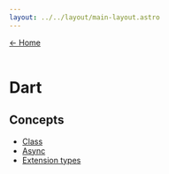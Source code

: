---
layout: ../../layout/main-layout.astro
---

<a href="/">← Home </a> <br /> <br />

# Dart

## Concepts
- [Class](./dart/class)
- [Async](./dart/async)
- [Extension types](./dart/extension-types)
